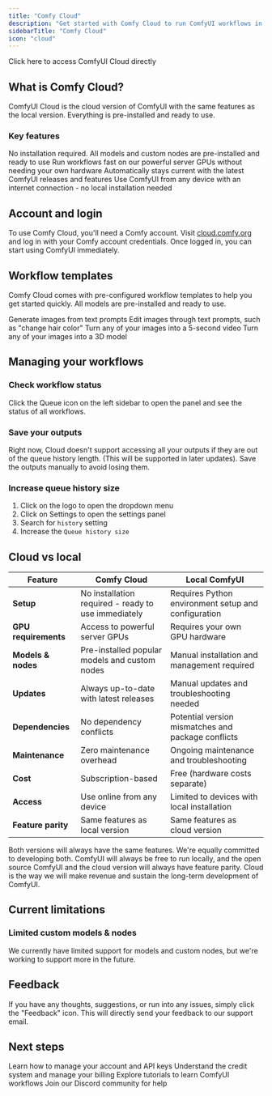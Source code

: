 ```yaml
---
title: "Comfy Cloud"
description: "Get started with Comfy Cloud to run ComfyUI workflows in the cloud without local installation"
sidebarTitle: "Comfy Cloud"
icon: "cloud"
---
```


<Card title="Access Comfy Cloud" icon="cloud" href="https://comfy.org/cloud">
  Click here to access ComfyUI Cloud directly
</Card>

## What is Comfy Cloud?

ComfyUI Cloud is the cloud version of ComfyUI with the same features as the local version. Everything is pre-installed and ready to use.

### Key features

<CardGroup cols={2}>
  <Card title="Zero setup" icon="bolt">
    No installation required. All models and custom nodes are pre-installed and ready to use
  </Card>
  
  <Card title="Powerful GPUs" icon="microchip">
    Run workflows fast on our powerful server GPUs without needing your own hardware
  </Card>
  
  <Card title="Always up-to-date" icon="arrows-rotate">
    Automatically stays current with the latest ComfyUI releases and features
  </Card>
  
  <Card title="Access anywhere" icon="globe">
    Use ComfyUI from any device with an internet connection - no local installation needed
  </Card>
</CardGroup>

## Account and login

To use Comfy Cloud, you'll need a Comfy account. Visit [cloud.comfy.org](https://cloud.comfy.org) and log in with your Comfy account credentials. Once logged in, you can start using ComfyUI immediately.

## Workflow templates

Comfy Cloud comes with pre-configured workflow templates to help you get started quickly. All models are pre-installed and ready to use.

<CardGroup cols={2}>
  <Card title="Text to image" icon="image" href="/tutorials/basic/text-to-image">
    Generate images from text prompts
  </Card>
  
  <Card title="Image editing" icon="wand-magic-sparkles" href="/tutorials/basic/image-to-image">
    Edit images through text prompts, such as "change hair color"
  </Card>
  
  <Card title="Image to video" icon="video" href="/tutorials/video/wan/wan-vace-i2v-step-guide">
    Turn any of your images into a 5-second video
  </Card>
  
  <Card title="Image to 3D" icon="cube" href="/tutorials/3d/hunyuan3D-2">
    Turn any of your images into a 3D model
  </Card>
</CardGroup>

## Managing your workflows

### Check workflow status

Click the Queue icon on the left sidebar to open the panel and see the status of all workflows.

### Save your outputs

Right now, Cloud doesn't support accessing all your outputs if they are out of the queue history length. (This will be supported in later updates). Save the outputs manually to avoid losing them.

### Increase queue history size

1. Click on the logo to open the dropdown menu
2. Click on Settings to open the settings panel
3. Search for `history` setting
4. Increase the `Queue history size`

## Cloud vs local

| Feature | Comfy Cloud | Local ComfyUI |
|---------|-------------|---------------|
| **Setup** | No installation required - ready to use immediately | Requires Python environment setup and configuration |
| **GPU requirements** | Access to powerful server GPUs | Requires your own GPU hardware |
| **Models & nodes** | Pre-installed popular models and custom nodes | Manual installation and management required |
| **Updates** | Always up-to-date with latest releases | Manual updates and troubleshooting needed |
| **Dependencies** | No dependency conflicts | Potential version mismatches and package conflicts |
| **Maintenance** | Zero maintenance overhead | Ongoing maintenance and troubleshooting |
| **Cost** | Subscription-based | Free (hardware costs separate) |
| **Access** | Use online from any device | Limited to devices with local installation |
| **Feature parity** | Same features as local version | Same features as cloud version |

Both versions will always have the same features. We're equally committed to developing both. ComfyUI will always be free to run locally, and the open source ComfyUI and the cloud version will always have feature parity. Cloud is the way we will make revenue and sustain the long-term development of ComfyUI.

## Current limitations

### Limited custom models & nodes

We currently have limited support for models and custom nodes, but we're working to support more in the future.

## Feedback

If you have any thoughts, suggestions, or run into any issues, simply click the "Feedback" icon. This will directly send your feedback to our support email.

## Next steps

<CardGroup cols={2}>
  <Card title="Account management" icon="user" href="/interface/user">
    Learn how to manage your account and API keys
  </Card>
  
  <Card title="Credits & billing" icon="credit-card" href="/interface/credits">
    Understand the credit system and manage your billing
  </Card>
  
  <Card title="Tutorials" icon="book" href="/tutorials/basic/text-to-image">
    Explore tutorials to learn ComfyUI workflows
  </Card>
  
  <Card title="Support" icon="life-ring" href="https://discord.com/invite/comfyorg">
    Join our Discord community for help
  </Card>
</CardGroup>
